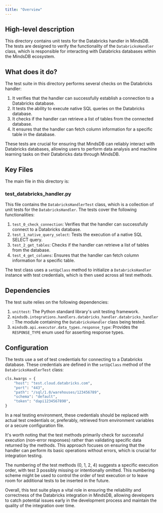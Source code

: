 ```yaml
---
title: "Overview"
---
```


## High-level description
This directory contains unit tests for the Databricks handler in MindsDB. The tests are designed to verify the functionality of the `DatabricksHandler` class, which is responsible for interacting with Databricks databases within the MindsDB ecosystem.

## What does it do?
The test suite in this directory performs several checks on the Databricks handler:

1. It verifies that the handler can successfully establish a connection to a Databricks database.
2. It tests the ability to execute native SQL queries on the Databricks database.
3. It checks if the handler can retrieve a list of tables from the connected database.
4. It ensures that the handler can fetch column information for a specific table in the database.

These tests are crucial for ensuring that MindsDB can reliably interact with Databricks databases, allowing users to perform data analysis and machine learning tasks on their Databricks data through MindsDB.

## Key Files
The main file in this directory is:

### test_databricks_handler.py
This file contains the `DatabricksHandlerTest` class, which is a collection of unit tests for the `DatabricksHandler`. The tests cover the following functionalities:

1. `test_0_check_connection`: Verifies that the handler can successfully connect to a Databricks database.
2. `test_1_native_query_select`: Tests the execution of a native SQL SELECT query.
3. `test_2_get_tables`: Checks if the handler can retrieve a list of tables from the database.
4. `test_4_get_columns`: Ensures that the handler can fetch column information for a specific table.

The test class uses a `setUpClass` method to initialize a `DatabricksHandler` instance with test credentials, which is then used across all test methods.

## Dependencies
The test suite relies on the following dependencies:

1. `unittest`: The Python standard library's unit testing framework.
2. `mindsdb.integrations.handlers.databricks_handler.databricks_handler`: The module containing the `DatabricksHandler` class being tested.
3. `mindsdb.api.executor.data_types.response_type`: Provides the `RESPONSE_TYPE` enum used for asserting response types.

## Configuration
The tests use a set of test credentials for connecting to a Databricks database. These credentials are defined in the `setUpClass` method of the `DatabricksHandlerTest` class:

```python
cls.kwargs = {
    "host": "test.cloud.databricks.com",
    "port": "443",
    "path": "/sql/1.0/warehouses/123456789",
    "schema": "default",
    "token": "dapi1234567890",
}
```

In a real testing environment, these credentials should be replaced with actual test credentials or, preferably, retrieved from environment variables or a secure configuration file.

It's worth noting that the test methods primarily check for successful execution (non-error responses) rather than validating specific data returned by the methods. This approach focuses on ensuring that the handler can perform its basic operations without errors, which is crucial for integration testing.

The numbering of the test methods (0, 1, 2, 4) suggests a specific execution order, with test 3 possibly missing or intentionally omitted. This numbering scheme might be used to control the order of test execution or to leave room for additional tests to be inserted in the future.

Overall, this test suite plays a vital role in ensuring the reliability and correctness of the Databricks integration in MindsDB, allowing developers to catch potential issues early in the development process and maintain the quality of the integration over time.